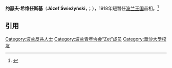 {{Infobox Officeholder
|name                = 约瑟夫·希维任斯基<br/>Józef Świeżyński
|image               = Józef Świeżyński.PNG
|imagesize           = 150
|smallimage          = 
|caption             =
|order               =  [[波兰王国_(1916–1918)|波兰王国]][[波兰总理|首相]]
|term_start          = 1918年10月23日
|term_end            = 1918年11月4日
|monarch             = [[摄政委员会|摄政委员会]]
|predecessor         = [[扬·坎蒂·斯特茨科夫斯基|扬·坎蒂·斯特茨科夫斯基]]
|successor           = [[瓦迪斯瓦夫·符卢勃列夫斯基|瓦迪斯瓦夫·符卢勃列夫斯基]]
|birth_date          = 1868年
|birth_place         = {{link-en|Wlonice|Wlonice, Gmina Ożarów}}
|death_date          = 1948年2月12日
|death_place         = [[桑多梅日|桑多梅日]]（Sandomierz）
|constituency        =
|profession          = [[医生|医生]]
|party               = [[民族联盟|民族联盟]]（Liga Narodowa）
}}
'''约瑟夫·希维任斯基'''（'''Józef Świeżyński'''，{{IPA-pl|ˈjuzɛf ɕfjɛˈʐɨɲskʲi}}；{{bd|1868年|4月19日|1948年|2月12日|catIdx=S}}），1918年短暂任[[波兰王国|波兰王国]]首相。<ref>{{cite web |url=http://encyklopedia.pwn.pl/haslo.php?id=3984577 |title=Józef Świeżyński |author= |date= |work=Encyklopedia PWN |publisher=Wydawnictwo Naukowe PWN SA |accessdate=11 April 2010 |language=pl |archive-url=https://web.archive.org/web/20131213223555/http://encyklopedia.pwn.pl/haslo.php?id=3984577 |archive-date=2013-12-13 |dead-url=yes }}</ref>

{{start box}}
{{S-off}}
{{succession box|title=[[波兰总理|波兰首相]]|before=[[扬·坎蒂·斯特茨科夫斯基|扬·坎蒂·斯特茨科夫斯基]]|after=[[瓦迪斯瓦夫·符卢勃列夫斯基|瓦迪斯瓦夫·符卢勃列夫斯基]]|years=1918年10月23日—1918年11月4日}}
{{end box}}

== 引用 ==
{{reflist}}
{{Authority control}}
{{Poland-bio-stub}}
{{DEFAULTSORT:Swiezynski, Jozef}}
[[Category:波兰反共人士|Category:波兰反共人士]]
[[Category:波兰青年协会“Zet”成员|Category:波兰青年协会“Zet”成员]]
[[Category:華沙大學校友|Category:華沙大學校友]]
